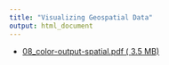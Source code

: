 ```yaml
---
title: "Visualizing Geospatial Data"
output: html_document
---
```


- [08_color-output-spatial.pdf ( <i class="far fa-file-pdf"></i> 3.5 MB)](../../files/slides/08_geospatial.pdf)
